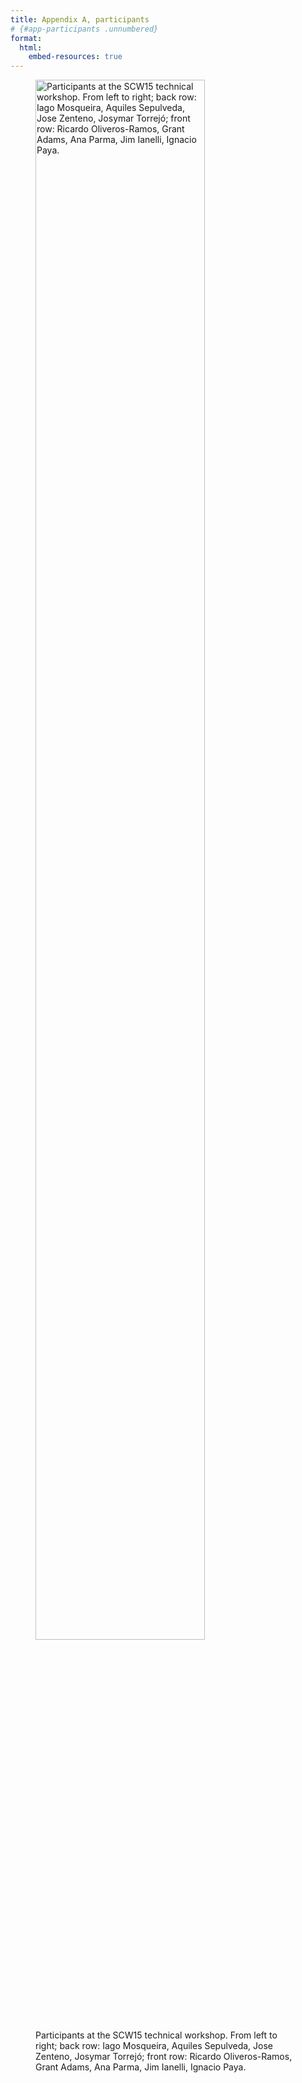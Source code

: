```yaml
---
title: Appendix A, participants 
# {#app-participants .unnumbered}
format: 
  html:
    embed-resources: true
---
```




![Participants at the SCW15 technical workshop. From left to right; back row: Iago Mosqueira, Aquiles Sepulveda, Jose Zenteno, Josymar Torrejó; front row: Ricardo Oliveros-Ramos, Grant Adams, Ana Parma, Jim Ianelli, Ignacio Paya.](../images/Group.png){#fig-workshop-group width="80%" fig-align="center"}

